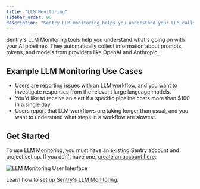 ```yaml
---
title: "LLM Monitoring"
sidebar_order: 90
description: "Sentry LLM monitoring helps you understand your LLM calls."
---
```


<Include name="feature-stage-alpha.mdx" />

<Include name="feature-available-for-plan-business.mdx" />

Sentry's LLM Monitoring tools help you understand what's going on with your AI pipelines. They automatically collect information about prompts, tokens, and models from providers like OpenAI and Anthropic.

## Example LLM Monitoring Use Cases

- Users are reporting issues with an LLM workflow, and you want to investigate responses from the relevant large language models.
- You'd like to receive an alert if a specific pipeline costs more than $100 in a single day.
- Users report that LLM workflows are taking longer than usual, and you want to understand what steps in a workflow are slowest.

## Get Started

To use LLM Monitoring, you must have an existing Sentry account and project set up. If you don't have one, [create an account here](https://sentry.io/signup/).

![LLM Monitoring User Interface](./img/details-view.png)

Learn how to [set up Sentry's LLM Monitoring](/product/insights/llm-monitoring/getting-started/).

